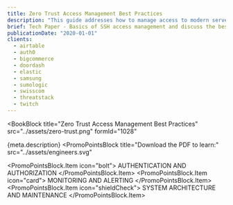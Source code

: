 ```yaml
---
title: Zero Trust Access Management Best Practices
description: "This guide addresses how to manage access to modern server fleets. Today, organizations are dealing with elastic infrastructure that includes thousands of servers with VMs that are launched and deleted every hour. In addition, the people that need to access the infrastructure may come and go in the organization and their roles may change while they are at the organization. This makes it difficult to implement a scalable system of Zero Trust Access Management to the IT infrastructure."
brief: Tech Paper - Basics of SSH access management and discuss the best practices for managing access to...
publicationDate: "2020-01-01"
clients:
  - airtable
  - auth0
  - bigcommerce
  - doordash
  - elastic
  - samsung
  - sumologic
  - swisscom
  - threatstack
  - twitch
---
```



<BookBlock
  title="Zero Trust Access Management Best Practices"
  src="../assets/zero-trust.png"
  formId="1028"
>
  {meta.description}
</BookBlock>
<PromoPointsBlock
  title="Download the PDF to learn:"
  src="../assets/engineers.svg"
>
  <PromoPointsBlock.Item icon="bolt">
    AUTHENTICATION AND AUTHORIZATION
  </PromoPointsBlock.Item>
  <PromoPointsBlock.Item icon="card">
    MONITORING AND ALERTING
  </PromoPointsBlock.Item>
  <PromoPointsBlock.Item icon="shieldCheck">
    SYSTEM ARCHITECTURE AND MAINTENANCE
  </PromoPointsBlock.Item>
</PromoPointsBlock>
<ClientsList clients={meta.clients} contrasted />
